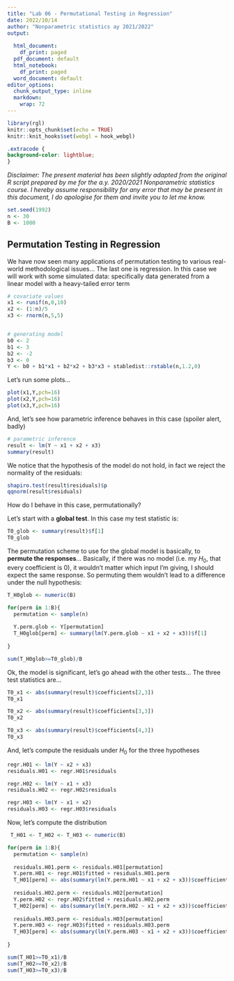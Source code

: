 ```yaml
---
title: "Lab 06 - Permutational Testing in Regression"
date: 2022/10/14
author: "Nonparametric statistics ay 2021/2022"
output:
  
  html_document: 
    df_print: paged
  pdf_document: default
  html_notebook: 
    df_print: paged
  word_document: default
editor_options: 
  chunk_output_type: inline
  markdown: 
    wrap: 72
---
```


```r
library(rgl)
knitr::opts_chunk$set(echo = TRUE)
knitr::knit_hooks$set(webgl = hook_webgl)
```

```css
.extracode {
background-color: lightblue;
}
```

*Disclaimer: The present material has been slightly adapted from the original R
script prepared by me for the a.y. 2020/2021
Nonparametric statistics course. I hereby assume responsibility for any error that may
be present in this document, I do apologise for them and invite you to let me know.*

```r
set.seed(1992)
n <- 30
B <- 1000
```

## Permutation Testing in Regression

We have now seen many applications of permutation testing to various real-world methodological issues... The last one is regression.
In this case we will work with some simulated data: specifically data generated from a linear model with a heavy-tailed error term

```r
# covariate values
x1 <- runif(n,0,10)
x2 <- (1:n)/5
x3 <- rnorm(n,5,5)


# generating model
b0 <- 2
b1 <- 3
b2 <- -2
b3 <- 0
Y <- b0 + b1*x1 + b2*x2 + b3*x3 + stabledist::rstable(n,1.2,0)
```

Let's run some plots...

```r
plot(x1,Y,pch=16)
plot(x2,Y,pch=16)
plot(x3,Y,pch=16)
```

And, let's see how parametric inference behaves in this case (spoiler alert, badly)

```r
# parametric inference
result <- lm(Y ~ x1 + x2 + x3)
summary(result)
```

We notice that the hypothesis of the model do not hold, in fact we
reject the normality of the residuals:

```r
shapiro.test(result$residuals)$p
qqnorm(result$residuals)
```

How do I behave in this case, permutationally?

Let's start with a **global test**. In this case my test statistic is:

```r
T0_glob <- summary(result)$f[1]
T0_glob
```

The permutation scheme to use for the global model is basically, to **permute the responses**...
Basically, if there was no model (i.e. my $H_0$, that every coefficient is 0), it wouldn't matter which input I'm giving, I should expect the same response. So permuting them wouldn't lead to a difference under the null hypothesis:

```r
T_H0glob <- numeric(B)

for(perm in 1:B){
  permutation <- sample(n)
  
  Y.perm.glob <- Y[permutation]
  T_H0glob[perm] <- summary(lm(Y.perm.glob ~ x1 + x2 + x3))$f[1]
  
}

sum(T_H0glob>=T0_glob)/B
```

Ok, the model is significant, let's go ahead with the other tests...
The three test statistics are...

```r
T0_x1 <- abs(summary(result)$coefficients[2,3])
T0_x1

T0_x2 <- abs(summary(result)$coefficients[3,3])
T0_x2

T0_x3 <- abs(summary(result)$coefficients[4,3])
T0_x3
```

And, let's compute the residuals under $H_0$ for the three hypotheses

```r

regr.H01 <- lm(Y ~ x2 + x3)
residuals.H01 <- regr.H01$residuals

regr.H02 <- lm(Y ~ x1 + x3)
residuals.H02 <- regr.H02$residuals

regr.H03 <- lm(Y ~ x1 + x2)
residuals.H03 <- regr.H03$residuals
```

Now, let's compute the distribution

```r
 T_H01 <- T_H02 <- T_H03 <- numeric(B)

for(perm in 1:B){
  permutation <- sample(n)
  
  residuals.H01.perm <- residuals.H01[permutation]
  Y.perm.H01 <- regr.H01$fitted + residuals.H01.perm
  T_H01[perm] <- abs(summary(lm(Y.perm.H01 ~ x1 + x2 + x3))$coefficients[2,3])
  
  residuals.H02.perm <- residuals.H02[permutation]
  Y.perm.H02 <- regr.H02$fitted + residuals.H02.perm
  T_H02[perm] <- abs(summary(lm(Y.perm.H02 ~ x1 + x2 + x3))$coefficients[3,3])
  
  residuals.H03.perm <- residuals.H03[permutation]
  Y.perm.H03 <- regr.H03$fitted + residuals.H03.perm
  T_H03[perm] <- abs(summary(lm(Y.perm.H03 ~ x1 + x2 + x3))$coefficients[4,3])
  
}

sum(T_H01>=T0_x1)/B
sum(T_H02>=T0_x2)/B
sum(T_H03>=T0_x3)/B
```
